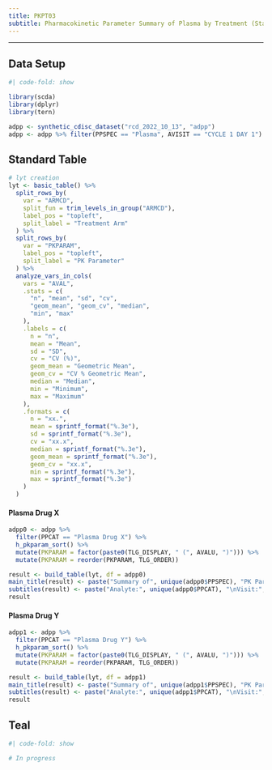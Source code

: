 ```yaml
---
title: PKPT03
subtitle: Pharmacokinetic Parameter Summary of Plasma by Treatment (Stats in Columns)
---
```


------------------------------------------------------------------------

::: panel-tabset
## Data Setup

```r
#| code-fold: show

library(scda)
library(dplyr)
library(tern)

adpp <- synthetic_cdisc_dataset("rcd_2022_10_13", "adpp")
adpp <- adpp %>% filter(PPSPEC == "Plasma", AVISIT == "CYCLE 1 DAY 1")
```

## Standard Table

```r
# lyt creation
lyt <- basic_table() %>%
  split_rows_by(
    var = "ARMCD",
    split_fun = trim_levels_in_group("ARMCD"),
    label_pos = "topleft",
    split_label = "Treatment Arm"
  ) %>%
  split_rows_by(
    var = "PKPARAM",
    label_pos = "topleft",
    split_label = "PK Parameter"
  ) %>%
  analyze_vars_in_cols(
    vars = "AVAL",
    .stats = c(
      "n", "mean", "sd", "cv",
      "geom_mean", "geom_cv", "median",
      "min", "max"
    ),
    .labels = c(
      n = "n",
      mean = "Mean",
      sd = "SD",
      cv = "CV (%)",
      geom_mean = "Geometric Mean",
      geom_cv = "CV % Geometric Mean",
      median = "Median",
      min = "Minimum",
      max = "Maximum"
    ),
    .formats = c(
      n = "xx.",
      mean = sprintf_format("%.3e"),
      sd = sprintf_format("%.3e"),
      cv = "xx.x",
      median = sprintf_format("%.3e"),
      geom_mean = sprintf_format("%.3e"),
      geom_cv = "xx.x",
      min = sprintf_format("%.3e"),
      max = sprintf_format("%.3e")
    )
  )
```

#### Plasma Drug X

```r
adpp0 <- adpp %>%
  filter(PPCAT == "Plasma Drug X") %>%
  h_pkparam_sort() %>%
  mutate(PKPARAM = factor(paste0(TLG_DISPLAY, " (", AVALU, ")"))) %>%
  mutate(PKPARAM = reorder(PKPARAM, TLG_ORDER))

result <- build_table(lyt, df = adpp0)
main_title(result) <- paste("Summary of", unique(adpp0$PPSPEC), "PK Parameter by Treatment Arm, PK Population")
subtitles(result) <- paste("Analyte:", unique(adpp0$PPCAT), "\nVisit:", unique(adpp0$AVISIT))
result
```

#### Plasma Drug Y

```r
adpp1 <- adpp %>%
  filter(PPCAT == "Plasma Drug Y") %>%
  h_pkparam_sort() %>%
  mutate(PKPARAM = factor(paste0(TLG_DISPLAY, " (", AVALU, ")"))) %>%
  mutate(PKPARAM = reorder(PKPARAM, TLG_ORDER))

result <- build_table(lyt, df = adpp1)
main_title(result) <- paste("Summary of", unique(adpp1$PPSPEC), "PK Parameter by Treatment Arm, PK Population")
subtitles(result) <- paste("Analyte:", unique(adpp1$PPCAT), "\nVisit:", unique(adpp1$AVISIT))
result
```

## Teal

```r
#| code-fold: show

# In progress
```
:::
